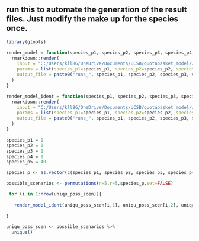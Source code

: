 ## run this to automate the generation of the result files. Just modify the make up for the species once.

```r

library(gtools)

render_model = function(species_p1, species_p2, species_p3, species_p4, species_p5) {
  rmarkdown::render(
    input = "C:/Users/kll86/OneDrive/Documents/UCSB/quotabasket_model/working_model/auto_model_defaults_price.Rmd", # What's the input file to render?
    params = list(species_p1=species_p1, species_p2=species_p2, species_p3=species_p3, species_p4=species_p4, species_p5=species_p5), # What are the parameters?
    output_file = paste0("runs_", species_p1, species_p2, species_p3, species_p4, species_p5, "_mix .html") # What should I name the output file?
  )
}

render_model_ident = function(species_p1, species_p2, species_p3, species_p4, species_p5) {
  rmarkdown::render(
    input = "C:/Users/kll86/OneDrive/Documents/UCSB/quotabasket_model/working_model/price and cost explore/model_identical_price.Rmd", # What's the input file to render?
    params = list(species_p1=species_p1, species_p2=species_p2, species_p3=species_p3, species_p4=species_p4, species_p5=species_p5), # What are the parameters?
    output_file = paste0("runs_", species_p1, species_p2, species_p3, species_p4, species_p5, "_mix .html") # What should I name the output file?
  )
}

species_p1 = 1
species_p2 = 1
species_p3 = 1
species_p4 = 1
species_p5 = 40

species_p <- as.vector(c(species_p1, species_p2, species_p3, species_p4, species_p5))

possible_scenarios <- permutations(n=5,r=5,species_p,set=FALSE)

 for (i in 1:nrow(uniqu_poss_scen)){
   
   render_model_ident(uniqu_poss_scen[i,1], uniqu_poss_scen[i,2], uniqu_poss_scen[i,3], uniqu_poss_scen[i,4], uniqu_poss_scen[i,5])
   
}

uniqu_poss_scen <- possible_scenarios %>% 
  unique()

```
